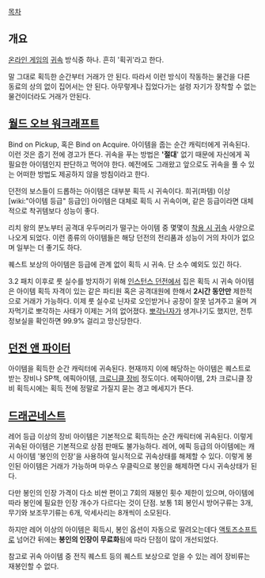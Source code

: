 [[목차]]

== 개요 ==
[[온라인 게임]]의 [[귀속]] 방식중 하나. 흔히 '획귀'라고 한다.

말 그대로 획득한 순간부터 거래가 안 된다. 따라서 이런 방식이 작동하는 물건을 다른 동료의 상의 없이 집어서는 안 된다. 아무렇게나 집었다가는 설령 자기가 장착할 수 없는 물건이더라도 거래가 안된다.

== [[월드 오브 워크래프트]] ==
Bind on Pickup, 혹은 Bind on Acquire. 아이템을 줍는 순간 캐릭터에게 귀속된다. 이런 것은 줍기 전에 경고가 뜬다. 귀속을 푸는 방법은 ''''절대'''' 없기 때문에 자신에게 꼭 필요한 아이템인지 판단하고 먹어야 한다. 예전에도 그래왔고 앞으로도 귀속을 풀 수 있는 어떠한 방법도 제공하지 않을 방침이라고 한다.

던전의 보스들이 드롭하는 아이템은 대부분 획득 시 귀속이다. 희귀(파템) 이상 [wiki:"아이템 등급" 등급인] 아이템은 대체로 획득 시 귀속이며, 같은 등급이라면 대체적으로 착귀템보다 성능이 좋다.

리치 왕의 분노부터 공격대 우두머리가 떨구는 아이템 중 몇몇이 [[착용 시 귀속]] 사양으로 나오게 되었다. 이런 종류의 아이템들은 해당 던전의 전리품과 성능이 거의 차이가 없으며 일부는 더 좋기도 하다.

퀘스트 보상의 아이템은 등급에 관계 없이 획득 시 귀속. 단 소수 예외도 있긴 하다.

3.2 패치 이후로 룻 실수를 방지하기 위해 [[인스턴스 던전]]에서 집은 획득 시 귀속 아이템은 아이템 획득 자격이 있는 같은 파티원 혹은 공격대원에 한해서 '''2시간 동안만''' 제한적으로 거래가 가능하다. 이제 룻 실수로 닌자로 오인받거나 공장이 잘못 넘겨주고 울며 겨자먹기로 뽀각하는 사태가 이제는 거의 없어졌다. [[뽀각닌자]]가 생겨나기도 했지만, 전투정보실을 확인하면 99.9% 걸리고 망신당한다.

== [[던전 앤 파이터]] ==
아이템을 획득한 순간 캐릭터에 귀속된다. 현재까지 이에 해당하는 아이템은 퀘스트로 받는 장비나 SP책, 에픽아이템, [[크로니클 장비]] 정도이다. 에픽아이템, 2차 크로니클 장비 획득시에는 획득 전에 정말로 가질지 묻는 경고 메세지가 뜬다.

== [[드래곤네스트]] ==
레어 등급 이상의 장비 아이템은 기본적으로 획득하는 순간 캐릭터에 귀속된다. 이렇게 귀속된 아이템은 기본적으로 상점 판매도 불가능하다. 레어, 에픽 등급의 아이템에는 캐시 아이템 '봉인의 인장'을 사용하여 일시적으로 귀속상태를 해제할 수 있다. 이렇게 봉인된 아이템은 거래가 가능하며 마우스 우클릭으로 봉인을 해제하면 다시 귀속상태가 된다.

다만 봉인의 인장 가격이 다소 비싼 편이고 7회의 재봉인 횟수 제한이 있으며, 아이템에 따라 봉인에 필요한 인장 개수가 다르다는 것이 단점. 보통 1회 봉인시 방어구류는 3개, 무기와 보조무기류는 6개, 악세사리는 8개씩이 소모된다.

하지만 레어 이상의 아이템은 획득시, 봉인 옵션이 자동으로 딸려오는데다 [[액토즈소프트]]로 넘어간 뒤에는 '''봉인의 인장이 무료화'''됨에 따라 단점이 많이 개선되었다.

참고로 귀속 아이템 중 전직 퀘스트 등의 퀘스트 보상으로 얻을 수 있는 레어 장비류는 재봉인할 수 없다.
